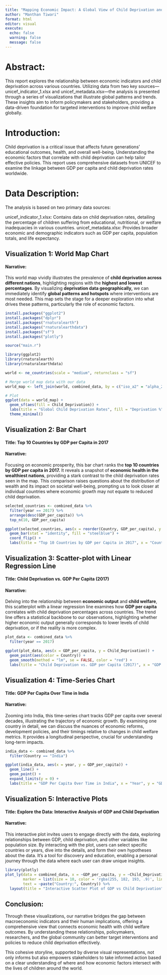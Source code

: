 ```yaml
---
title: "Mapping Economic Impact: A Global View of Child Deprivation and Prosperity"
author: "Manthan Tiwari"
format: html
editor: visual
execute: 
  echo: false
  warning: false
  message: false
---
```


# Abstract:

This report explores the relationship between economic indicators and child deprivation across various countries. Utilizing data from two key sources—unicef_indicator_1.xlsx and unicef_metadata.xlsx—the analysis is presented through a series of visualizations that illustrate global patterns and trends. These insights aim to inform policymakers and stakeholders, providing a data-driven foundation for targeted interventions to improve child welfare globally.

# Introduction:

Child deprivation is a critical issue that affects future generations' educational outcomes, health, and overall well-being. Understanding the economic factors that correlate with child deprivation can help tailor effective policies. This report uses comprehensive datasets from UNICEF to examine the linkage between GDP per capita and child deprivation rates worldwide.

# Data Description:

The analysis is based on two primary data sources:

unicef_indicator_1.xlsx: Contains data on child deprivation rates, detailing the percentage of children suffering from educational, nutritional, or welfare inadequacies in various countries. unicef_metadata.xlsx: Provides broader economic and demographic indicators such as GDP per capita, population totals, and life expectancy.

## Visualization 1: World Map Chart

#### Narrative:

This world map vividly illustrates the prevalence of **child deprivation across different nations**, highlighting regions with the **highest and lowest percentages**. By visualizing **deprivation data geographically,** we can immediately identify **global patterns and hotspots** where interventions are most needed. This map sets the stage for a deeper exploration into what drives these patterns, particularly the role of economic factors.

```r
install.packages("ggplot2")
install.packages("dplyr")
install.packages("rnaturalearth")
install.packages("rnaturalearthdata")
install.packages("sf")
install.packages("plotly")
```

```r
source("main.r")
```

```r
library(ggplot2)
library(rnaturalearth)
library(rnaturalearthdata)

world <- ne_countries(scale = "medium", returnclass = "sf")

# Merge world map data with our data
world_map <- left_join(world, combined_data, by = c("iso_a2" = "alpha_2_code"))

# Plot
ggplot(data = world_map) +
  geom_sf(aes(fill = Child_Deprivation)) +
  labs(title = "Global Child Deprivation Rates", fill = "Deprivation %") +
  theme_minimal()
```

## Visualization 2: Bar Chart

#### Title: Top 10 Countries by GDP per Capita in 2017

#### Narrative:

Focusing on economic prosperity, this bar chart ranks the **top 10 countries by GDP per capita in 2017.** It reveals a snapshot of **economic health in the wealthiest nations**, providing a stark contrast to the child deprivation rates seen in the map. This comparison raises questions about the distribution of wealth and its impact on societal well-being, prompting us to look closer at individual countries where economic growth may not equate to reduced child deprivation.

```r
selected_countries <- combined_data %>%
  filter(year == 2017) %>%
  arrange(desc(GDP_per_capita)) %>%
  top_n(10, GDP_per_capita)

ggplot(selected_countries, aes(x = reorder(Country, GDP_per_capita), y = GDP_per_capita)) +
  geom_bar(stat = "identity", fill = "steelblue") +
  coord_flip() +
  labs(title = "Top 10 Countries by GDP per Capita in 2017", x = "Country", y = "GDP per capita (US$)")
```

## Visualization 3: Scatter-plot with Linear Regression Line

#### Title: Child Deprivation vs. GDP Per Capita (2017)

#### Narrative:

Delving into the relationship between **economic output** and **child welfare**, this scatterplot with a linear regression line examines how **GDP per capita** correlates with child deprivation percentages across countries. The trend line offers a statistical backbone to our observations, highlighting whether higher economic output generally corresponds to lower levels of child deprivation, or if the reality is more complex.

```r
plot_data <- combined_data %>%
  filter(year == 2017)

ggplot(plot_data, aes(x = GDP_per_capita, y = Child_Deprivation)) +
  geom_point(aes(color = Country)) +
  geom_smooth(method = "lm", se = FALSE, color = "red") +
  labs(title = "Child Deprivation vs. GDP per Capita (2017)", x = "GDP per Capita", y = "Deprivation %")
```

## Visualization 4: Time-Series Chart

#### Title: GDP Per Capita Over Time in India

#### Narrative:

Zooming into India, this time-series chart tracks GDP per capita over several decades, illustrating the trajectory of economic growth. By examining one country in detail, we can discuss the nuances of economic reforms, development policies, and their timings relative to changes in child welfare metrics. It provides a longitudinal perspective, crucial for understanding long-term impacts.

```r
india_data <- combined_data %>%
  filter(Country == "India")

ggplot(india_data, aes(x = year, y = GDP_per_capita)) +
  geom_line() +
  geom_point() +
  expand_limits(y = 0) +
  labs(title = "GDP Per Capita Over Time in India", x = "Year", y = "GDP per capita (US$)")
```

## Visualization 5: Interactive Plots

#### Title: Explore the Data: Interactive Analysis of GDP and Child Deprivation

#### Narrative:

This interactive plot invites users to engage directly with the data, exploring relationships between GDP, child deprivation, and other variables like population size. By interacting with the plot, users can select specific countries or years, dive into the details, and form their own hypotheses about the data. It's a tool for discovery and education, enabling a personal journey through the data where each user can draw unique insights.

```r
library(plotly)
plot_ly(data = combined_data, x = ~GDP_per_capita, y = ~Child_Deprivation, type = 'scatter', mode = 'markers',
        marker = list(size = 10, color = 'rgba(255, 182, 193, .9)', line = list(color = 'rgba(152, 0, 0, .8)', width = 2)),
        text = ~paste("Country:", Country)) %>%
  layout(title = "Interactive Scatter Plot of GDP vs Child Deprivation")
```

## Conclusion:

Through these visualizations, our narrative bridges the gap between macroeconomic indicators and their human implications, offering a comprehensive view that connects economic health with child welfare outcomes. By understanding these relationships, policymakers, researchers, and the global community can better target interventions and policies to reduce child deprivation effectively.

This cohesive storyline, supported by diverse visual representations, not only informs but also empowers stakeholders to take informed action based on a clear understanding of where and how economic factors intersect with the lives of children around the world.
